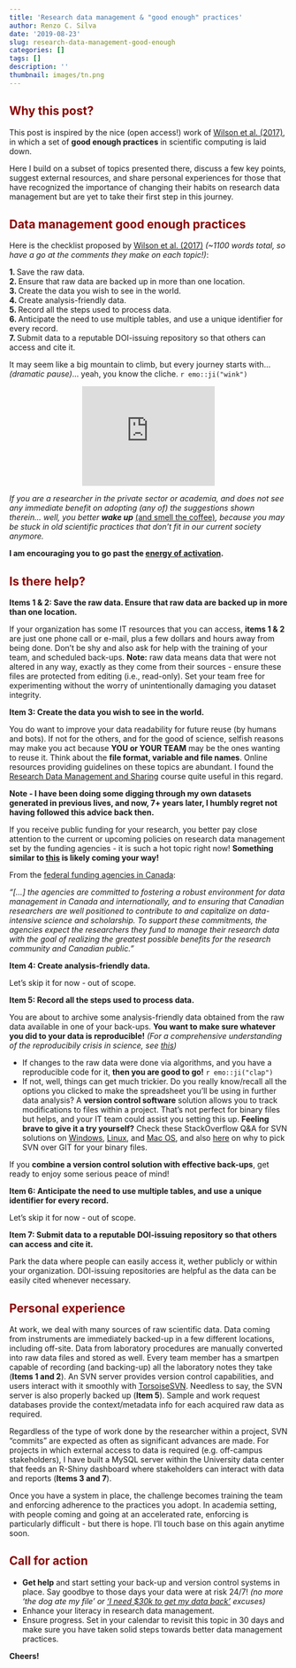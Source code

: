 ```yaml
---
title: 'Research data management & "good enough" practices'
author: Renzo C. Silva
date: '2019-08-23'
slug: research-data-management-good-enough
categories: []
tags: []
description: ''
thumbnail: images/tn.png
---
```


## <span style="color:darkred">Why this post?</span>
  
This post is inspired by the nice (open access!) work of [Wilson et al. (2017)](https://doi.org/10.1371/journal.pcbi.1005510), in which a set of **good enough practices** in scientific computing is laid down. 

Here I build on a subset of topics presented there, discuss a few key points, suggest external resources, and share personal experiences for those that have recognized the importance of changing their habits on research data management but are yet to take their first step in this journey.

## <span style="color:darkred">Data management good enough practices</span>

Here is the checklist proposed by [Wilson et al. (2017)](https://doi.org/10.1371/journal.pcbi.1005510)  *(~1100 words total, so have a go at the comments they make on each topic!)*:

**1. **Save the raw data.  
**2. **Ensure that raw data are backed up in more than one location.  
**3. **Create the data you wish to see in the world.  
**4. **Create analysis-friendly data.  
**5. **Record all the steps used to process data.  
**6. **Anticipate the need to use multiple tables, and use a unique identifier for every record.  
**7. **Submit data to a reputable DOI-issuing repository so that others can access and cite it.  

It may seem like a big mountain to climb, but every journey starts with...*(dramatic pause)*... yeah, you know the cliche. `r emo::ji("wink")` 

<p align = 'center'><iframe src="https://giphy.com/embed/oQBGUspHX6JNe" width="240" height="180" frameBorder="0" class="giphy-embed" allowFullScreen></iframe><p><a href="https://giphy.com/gifs/scary-climb-aligator-oQBGUspHX6JNe"></a></p></p>

*If you are a researcher in the private sector or academia, and does not see any immediate benefit on adopting (any of) the suggestions shown therein... well, you better **wake up** *[(and smell the coffee)](https://www.youtube.com/watch?v=5mDrPKFsDVE)*, because you may be stuck in old scientific practices that don't fit in our current society anymore.*  

**I am encouraging you to go past the [energy of activation](https://renzocsilva.ca/posts/hill-charts-in-r/).**

## <span style="color:darkred">Is there help?</span>

**Items 1 & 2: Save the raw data. Ensure that raw data are backed up in more than one location.**  

If your organization has some IT resources that you can access, **items 1 & 2** are just one phone call or e-mail, plus a few dollars and hours away from being done. Don't be shy and also ask for help with the training of your team, and scheduled back-ups. **Note:** raw data means data that were not altered in any way, exactly as they come from their sources - ensure these files are protected from editing (i.e., read-only). Set your team free for experimenting without the worry of unintentionally damaging you dataset integrity.
  
  
**Item 3: Create the data you wish to see in the world.**  

You do want to improve your data readability for future reuse (by humans and bots). If not for the others, and for the good of science, selfish reasons may make you act because **YOU or YOUR TEAM** may be the ones wanting to reuse it. Think about the **file format, variable and file names**. Online resources providing guidelines on these topics are abundant. I found the [Research Data Management and Sharing](https://www.coursera.org/learn/data-management) course quite useful in this regard.

**Note - I have been doing some digging through my own datasets generated in previous lives, and now, 7+ years later, I humbly regret not having followed this advice back then.** 

If you receive public funding for your research, you better pay close attention to the current or upcoming policies on research data management set by the funding agencies - it is such a hot topic right now! **Something similar to [this](http://www.dcc.ac.uk/sites/default/files/documents/resource/DMP/DMP_Checklist_2013.pdf) is likely coming your way!** 

From the [federal funding agencies in Canada](http://www.science.gc.ca/eic/site/063.nsf/eng/h_547652FB.html): 


*"[...] the agencies are committed to fostering a robust environment for data management in Canada and internationally, and to ensuring that Canadian researchers are well positioned to contribute to and capitalize on data-intensive science and scholarship. To support these commitments, the agencies expect the researchers they fund to manage their research data with the goal of realizing the greatest possible benefits for the research community and Canadian public."*  
  
    
**Item 4: Create analysis-friendly data.**   

Let's skip it for now - out of scope.     
  
  
**Item 5: Record all the steps used to process data.** 

You are about to archive some analysis-friendly data obtained from the raw data available in one of your back-ups. **You want to make sure whatever you did to your data is reproducible!** *(For a comprehensive understanding of the reproducibily crisis in science, see [this](https://www.nature.com/collections/prbfkwmwvz))*  

- If changes to the raw data were done via algorithms, and you have a reproducible code for it, **then you are good to go!** `r emo::ji("clap")`  
- If not, well, things can get much trickier. Do you really know/recall all the options you clicked to make the spreadsheet you'll be using in further data analysis? A **version control software** solution allows you to track modifications to files within a project. That's not perfect for binary files but helps, and your IT team could assist you setting this up. **Feeling brave to give it a try yourself?** Check these StackOverflow Q&A for SVN solutions on [Windows](https://stackoverflow.com/questions/3376742/setup-an-svn-server), [Linux](https://stackoverflow.com/questions/60736/how-to-set-up-a-subversion-svn-server-on-gnu-linux-ubuntu), and [Mac OS](https://stackoverflow.com/questions/12530085/how-to-setup-svn-on-mac-os-x-10-8-2), and also [here](https://svnvsgit.com/) on why to pick SVN over GIT for your binary files. 
  
If you **combine a version control solution with effective back-ups**, get ready to enjoy some serious peace of mind! 
  
  
**Item 6: Anticipate the need to use multiple tables, and use a unique identifier for every record.**  

Let's skip it for now - out of scope.  
  
  
**Item 7: Submit data to a reputable DOI-issuing repository so that others can access and cite it.**  

Park the data where people can easily access it, wether publicly or within your organization. DOI-issuing repositories are helpful as the data can be easily cited whenever necessary. 


## <span style="color:darkred">Personal experience</span>

At work, we deal with many sources of raw scientific data. Data coming from instruments are immediately backed-up in a few different locations, including off-site. Data from laboratory procedures are manually converted into raw data files and stored as well. Every team member has a smartpen capable of recording (and backing-up) all the laboratory notes they take (**Items 1 and 2**). An SVN server provides version control capabilities, and users interact with it smoothly with [TorsoiseSVN](https://tortoisesvn.net/). Needless to say, the SVN server is also properly backed up (**Item 5**). Sample and work request databases provide the context/metadata info for each acquired raw data as required. 

Regardless of the type of work done by the researcher within a project, SVN "commits" are expected as often as significant advances are made. For projects in which external access to data is required (e.g. off-campus stakeholders), I have built a MySQL server within the University data center that feeds an R-Shiny dashboard where stakeholders can interact with data and reports (**Items 3 and 7**). 

Once you have a system in place, the challenge becomes training the team and enforcing adherence to the practices you adopt. In academia setting, with people coming and going at an accelerated rate, enforcing is particularly difficult - but there is hope. I'll touch base on this again anytime soon. 

## <span style="color:darkred">Call for action</span>

- **Get help** and start setting your back-up and version control systems in place. Say goodbye to those days your data were at risk 24/7! *(no more 'the dog ate my file' or ['I need $30k to get my data back'](https://www.us-cert.gov/Ransomware) excuses)*
- Enhance your literacy in research data management. 
- Ensure progress. Set in your calendar to revisit this topic in 30 days and make sure you have taken solid steps towards better data management practices. 

**Cheers!**


